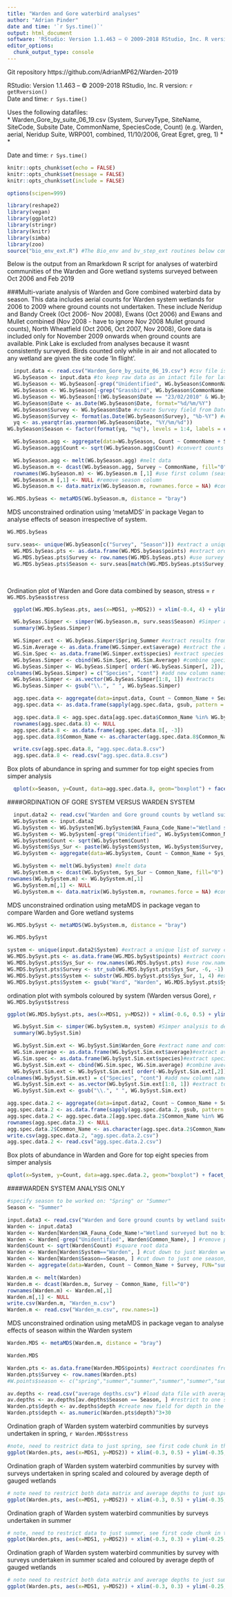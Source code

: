 ```yaml
---
title: "Warden and Gore waterbird analyses"
author: "Adrian Pinder"
date and time: '`r Sys.time()`'
output: html_document
software: 'RStudio: Version 1.1.463 – © 2009-2018 RStudio, Inc. R version: `r getRversion()`'
editor_options: 
  chunk_output_type: console
---
```


Git repository https://github.com/AdrianMP62/Warden-2019  

RStudio: Version 1.1.463 – © 2009-2018 RStudio, Inc. R version: `r getRversion()`  
Date and time: `r Sys.time()`

Uses the following datafiles:  
*  Warden_Gore_by_suite_06_19.csv (System,	SurveyType,	SiteName,	SiteCode,	Subsite	Date,	CommonName,	SpeciesCode,	Count) (e.g. Warden,	aerial,	Neridup Suite,	WRP001,	combined,	11/10/2006,	Great Egret,	greg,	1)
*  
*  

Date and time: `r Sys.time()`

```r
knitr::opts_chunk$set(echo = FALSE)
knitr::opts_chunk$set(message = FALSE)
knitr::opts_chunk$set(include = FALSE)
```

```r
options(scipen=999)
```

```r
library(reshape2)
library(vegan)
library(ggplot2)
library(stringr)
library(knitr)
library(simba)
library(zoo)
source("bio_env_ext.R") #The Bio_env and bv_step_ext routines below comes from http://menugget.blogspot.com.au/2011/06/clarke-and-ainsworths-bioenv-and-bvstep.html
```

Below is the output from an Rmarkdown R script for analyses of waterbird communities of the Warden and Gore wetland systems surveyed between Oct 2006 and Feb 2019

###Multi-variate analysis of Warden and Gore combined waterbird data by season. This data includes aerial counts for Warden system wetlands for 2006 to 2009 where ground counts not undertaken. These include Neridup and Bandy Creek (Oct 2006- Nov 2008), Ewans (Oct 2006) and Ewans and Mullet combined (Nov 2008 - have to ignore Nov 2008 Mullet ground counts), North Wheatfield (Oct 2006, Oct 2007, Nov 2008),  Gore data is included only for November 2009 onwards when ground counts are available. Pink Lake is excluded from analyses because it wasnt consistently surveyed. Birds counted only while in air and not allocated to any wetland are given the site code 'In flight'.

```r
  input.data <- read.csv("Warden_Gore_by_suite_06_19.csv") #csv file is a flat file of all species records by survey date, site code, system and survey method
  WG.bySeason <- input.data #to keep raw data as an intact file for later use
  WG.bySeason <- WG.bySeason[-grep("Unidentified", WG.bySeason$CommonName), ] #remove rows where birds not identified
  WG.bySeason <- WG.bySeason[-grep("Grassbird", WG.bySeason$CommonName), ] #remove records of little grassbird
  WG.bySeason <- WG.bySeason[!(WG.bySeason$Date == "23/02/2010" & WG.bySeason$SiteCode == "WRP004"), ] #remove duplicate data for Mullet Feb 2010
  WG.bySeason$Date <- as.Date(WG.bySeason$Date, format="%d/%m/%Y")
  WG.bySeason$Survey <- WG.bySeason$Date #create Survey field from Date
  WG.bySeason$Survey <- format(as.Date(WG.bySeason$Survey), "%b-%Y") #change format to mmm-YYYY
  yq <- as.yearqtr(as.yearmon(WG.bySeason$Date, "%Y/%m/%d"))
WG.bySeason$Season <- factor(format(yq, "%q"), levels = 1:4, labels = c("summer", "autumn", "winter", "spring")) #create Season (spring vs summer) variable
```

```r
  WG.bySeason.agg <- aggregate(data=WG.bySeason, Count ~ CommonName + Survey + Season, FUN="sum") #sum data by common name and survey period
  WG.bySeason.agg$Count <- sqrt(WG.bySeason.agg$Count) #convert counts to square root
```

```r
  WG.bySeason.agg <- melt(WG.bySeason.agg) #melt data 
  WG.bySeason.m <- dcast(WG.bySeason.agg, Survey ~ CommonName, fill="0") #create matrix from flat-file
  rownames(WG.bySeason.m) <- WG.bySeason.m [,1] #use first column (season) as row.names
  WG.bySeason.m [,1] <- NULL #remove season column
  WG.bySeason.m <- data.matrix(WG.bySeason.m, rownames.force = NA) #convert data to numeric format (required for metaMDS)
```

```r
WG.MDS.bySeas <- metaMDS(WG.bySeason.m, distance = "bray")
```

MDS unconstrained ordination using 'metaMDS' in package Vegan to analyse effects of season irrespective of system.
```r
WG.MDS.bySeas
```

```r
surv.seas<- unique(WG.bySeason[c("Survey", "Season")]) #extract a unique list of survey codes (mmm-yy) and season so can later allocate a season to each survey in the MDS output
  WG.MDS.bySeas.pts <- as.data.frame(WG.MDS.bySeas$points) #extract ordination coordinates (points)
  WG.MDS.bySeas.pts$Survey <- row.names(WG.MDS.bySeas.pts) #use survey period as row.names
  WG.MDS.bySeas.pts$Season <- surv.seas[match(WG.MDS.bySeas.pts$Survey, surv.seas$Survey), 2] #adds 'season' (spring versus summer) field to points by matching survey between points and surv.seas
```
<br>
  
Ordination plot of Warden and Gore data combined by season, stress = `r WG.MDS.bySeas$stress`  
```r
  ggplot(WG.MDS.bySeas.pts, aes(x=MDS1, y=MDS2)) + xlim(-0.4, 4) + ylim(-0.3, 1) + geom_point(aes(colour=Season), size=5) + coord_fixed(ratio = 1) + geom_text(aes(label=Survey), size=3, vjust=1, hjust=1.3)
```

```r
  WG.bySeas.Simper <- simper(WG.bySeason.m, surv.seas$Season) #Simper analysis to determine which species best correlated with differences between seasons of whole dataset
  summary(WG.bySeas.Simper)
```

```r
  WG.Simper.ext <- WG.bySeas.Simper$Spring_Summer #extract results from Simper analysis
  WG.Sim.Average <- as.data.frame(WG.Simper.ext$average) #extract the average difference data
  WG.Sim.Spec <- as.data.frame(WG.Simper.ext$species) #extract species names
  WG.bySeas.Simper <- cbind(WG.Sim.Spec, WG.Sim.Average) #combine species with averages
  WG.bySeas.Simper <- WG.bySeas.Simper[ order(-WG.bySeas.Simper[, 2]), ] #order species and averages by average
colnames(WG.bySeas.Simper) = c("Species", "cont") #add new column names
  WG.bySeas.Simper <- as.vector(WG.bySeas.Simper[1:8, 1]) #extracts 
  WG.bySeas.Simper <- gsub("\\.", " ", WG.bySeas.Simper)
```

```r
  agg.spec.data <- aggregate(data=input.data, Count ~ Common_Name + Season + Survey, FUN="sum") #aggregate counts by common name, season and survey
  agg.spec.data <- as.data.frame(sapply(agg.spec.data, gsub, pattern = "-", replacement = " ")) #replace dashes with spaces
```

```r
  agg.spec.data.8 <- agg.spec.data[agg.spec.data$Common_Name %in% WG.bySeas.Simper, ]
  rownames(agg.spec.data.8) <- NULL
  agg.spec.data.8 <- as.data.frame(agg.spec.data.8[, -3])
  agg.spec.data.8$Common_Name <- as.character(agg.spec.data.8$Common_Name)
```

```r
  write.csv(agg.spec.data.8, "agg.spec.data.8.csv")
  agg.spec.data.8 <- read.csv("agg.spec.data.8.csv")
```

Box plots of abundance in spring and summer for top eight species from simper analysis  
```r
  qplot(x=Season, y=Count, data=agg.spec.data.8, geom="boxplot") + facet_wrap(~ Common_Name, scales="free_y", ncol=2)
```


####ORDINATION OF GORE SYSTEM VERSUS WARDEN SYSTEM

```r
  input.data2 <- read.csv("Warden and Gore ground counts by wetland suite 2006-2015.csv")
  WG.bySystem <- input.data2
  WG.bySystem <- WG.bySystem[WG.bySystem$WA_Fauna_Code_Name!="Wetland surveyed but no birds observed",]
  WG.bySystem <- WG.bySystem[-grep("Unidentified", WG.bySystem$Common_Name), ] #remove data for birds not identified to species
  WG.bySystem$Count <- sqrt(WG.bySystem$Count)
  WG.bySystem$Sys_Sur <- paste(WG.bySystem$System, WG.bySystem$Survey, sep = " ") # combine System and date to create one 'sample' variable for mds - i.e. combine system with season
  WG.bySystem <- aggregate(data=WG.bySystem, Count ~ Common_Name + Sys_Sur, FUN="sum")
```

```r
  WG.bySystem <- melt(WG.bySystem) #melt data
  WG.bySystem.m <- dcast(WG.bySystem, Sys_Sur ~ Common_Name, fill="0") #recast as matrix
rownames(WG.bySystem.m) <- WG.bySystem.m[,1]
  WG.bySystem.m[,1] <- NULL
  WG.bySystem.m <- data.matrix(WG.bySystem.m, rownames.force = NA) #convert data to numeric format (required for metaMDS)
```

MDS unconstrained ordination using metaMDS in package vegan to compare Warden and Gore wetland systems
```r
WG.MDS.bySyst <- metaMDS(WG.bySystem.m, distance = "bray")
```

```r
WG.MDS.bySyst
```

```r
system <- unique(input.data2$System) #extract a unique list of survey codes (mmm-yy) and season
WG.MDS.bySyst.pts <- as.data.frame(WG.MDS.bySyst$points) #extract coordinates from metaMDS
WG.MDS.bySyst.pts$Sys_Sur <- row.names(WG.MDS.bySyst.pts) #use row.names to create new System+Survey period variable
WG.MDS.bySyst.pts$Survey <- str_sub(WG.MDS.bySyst.pts$Sys_Sur, -6, -1) #extract Survey period from Sys-Sur variable
WG.MDS.bySyst.pts$System <- substr(WG.MDS.bySyst.pts$Sys_Sur, 1, 4) #extract System from Sur-sys variable
WG.MDS.bySyst.pts$System <- gsub("Ward", "Warden", WG.MDS.bySyst.pts$System)
```

ordination plot with symbols coloured by system (Warden versus Gore), `r WG.MDS.bySyst$stress`
```r
ggplot(WG.MDS.bySyst.pts, aes(x=MDS1, y=MDS2)) + xlim(-0.6, 0.5) + ylim(-0.3, 0.4) + geom_point(aes(colour=System), size=5) + geom_text(aes(label=Survey), size=3, vjust=1, hjust=1.3)
```

```r
  WG.bySyst.Sim <- simper(WG.bySystem.m, system) #Simper analysis to determine which species best correlated with differences between seasons of whole dataset
  summary(WG.bySyst.Sim)
```

```r
  WG.bySyst.Sim.ext <- WG.bySyst.Sim$Warden_Gore #extract name and contribution data from simper analysis
  WG.Sim.average <- as.data.frame(WG.bySyst.Sim.ext$average)#extract average contribution values
  WG.Sim.spec <- as.data.frame(WG.bySyst.Sim.ext$species)#extract species names
  WG.bySyst.Sim.ext <- cbind(WG.Sim.spec, WG.Sim.average) #combine average with species name
  WG.bySyst.Sim.ext <- WG.bySyst.Sim.ext[ order(-WG.bySyst.Sim.ext[,2]), ] #order by average value
colnames(WG.bySyst.Sim.ext) = c("Species", "cont") #add new column names
  WG.bySyst.Sim.ext <- as.vector(WG.bySyst.Sim.ext[1:8, 1]) #extract top eight species: first 8 rows
  WG.bySyst.Sim.ext <- gsub("\\.", " ", WG.bySyst.Sim.ext)
```

```r
agg.spec.data.2 <- aggregate(data=input.data2, Count ~ Common_Name + Survey + System, FUN="sum") #aggregare count data by system and survey
agg.spec.data.2 <- as.data.frame(sapply(agg.spec.data.2, gsub, pattern = "-", replacement = " ")) #replace dashes in species names with spaces to match simper output
agg.spec.data.2 <- agg.spec.data.2[agg.spec.data.2$Common_Name %in% WG.bySyst.Sim.ext, ] #restrict aggregated counts to just those top 8 species from simper
rownames(agg.spec.data.2) <- NULL
agg.spec.data.2$Common_Name <- as.character(agg.spec.data.2$Common_Name)
write.csv(agg.spec.data.2, "agg.spec.data.2.csv")
agg.spec.data.2 <- read.csv("agg.spec.data.2.csv")
```

Box plots of abundance in Warden and Gore for top eight species from simper analysis  
```r
qplot(x=System, y=Count, data=agg.spec.data.2, geom="boxplot") + facet_wrap(~ Common_Name, scales="free_y", ncol=2) #produce facet wrapped box plots showing differences in top 8 simper species by wetland system
```

####WARDEN SYSTEM ANALYSIS ONLY<p/>

```r
#specify season to be worked on: "Spring" or "Summer"
Season <- "Summer"
```

```r
input.data3 <- read.csv("Warden and Gore ground counts by wetland suite 2006-2015.csv")
Warden <- input.data3
Warden <- Warden[Warden$WA_Fauna_Code_Name!="Wetland surveyed but no birds observed",] #remove zero counts
Warden <- Warden[-grep("Unidentified", Warden$Common_Name), ] #remove partial identifications
Warden$Count <- sqrt(Warden$Count) #square root data
Warden <- Warden[Warden$System=="Warden", ] #cut down to just Warden wetlands
Warden <- Warden[Warden$Season==Season, ] #cut down to just one season, as per Value Season above
Warden <- aggregate(data=Warden, Count ~ Common_Name + Survey, FUN="sum") #aggregate count data by species and survey
```

```r
Warden.m <- melt(Warden)
Warden.m <- dcast(Warden.m, Survey ~ Common_Name, fill="0")
rownames(Warden.m) <- Warden.m[,1]
Warden.m[,1] <- NULL
write.csv(Warden.m, "Warden_m.csv")
Warden.m <- read.csv("Warden_m.csv", row.names=1)
```

MDS unconstrained ordination using metaMDS in package vegan to analyse effects of season within the Warden system
```r
Warden.MDS <- metaMDS(Warden.m, distance = "bray")
```

```r
Warden.MDS
```

```r
Warden.pts <- as.data.frame(Warden.MDS$points) #extract coordinates from ordination
Warden.pts$Survey <- row.names(Warden.pts)
#W.points$season <- c("spring","summer","summer","summer","summer","summer","summer","summer","spring","spring","spring","spring","spring","spring","spring","spring") # add season labels as new column in dataframe
```

```r
av.depths <- read.csv("average depths.csv") #load data file with average depths (per survey) for gauged Warden wetlands
av.depths <- av.depths[av.depths$Season == Season, ] #restrict to one season
Warden.pts$depth <- av.depths$depth #create new field for depth in the file with mds coordinates
Warden.pts$depth <- as.numeric(Warden.pts$depth)^3+30
```

Ordination graph of Warden system waterbird communities by surveys undertaken in spring, `r Warden.MDS$stress`  
```r
#note, need to restrict data to just spring, see first code chunk in this section
ggplot(Warden.pts, aes(x=MDS1, y=MDS2)) + xlim(-0.3, 0.5) + ylim(-0.35, 0.3) + coord_fixed(ratio = 1) + geom_point(shape=21, size=7, alpha=0.5, fill="blue", stroke=2) + geom_text(aes(label = Survey), vjust=2, hjust=1) + theme(legend.position = "none")
```

Ordination graph of Warden system waterbird communities by survey with surveys undertaken in spring scaled and coloured by average depth of gauged wetlands  
```r
# note need to restrict both data matrix and average depths to just spring surveys
ggplot(Warden.pts, aes(x=MDS1, y=MDS2)) + xlim(-0.3, 0.5) + ylim(-0.35, 0.3) + coord_fixed(ratio = 1) + geom_point(aes(size = depth, colour=depth)) + scale_size(range = c(3, 12)) + geom_text(aes(label = Survey), vjust=2, hjust=1) + theme(legend.position = "none")
```

Ordination graph of Warden system waterbird communities by surveys undertaken in summer  
```r
# note, need to restrict data to just summer, see first code chunk in this section
ggplot(Warden.pts, aes(x=MDS1, y=MDS2)) + xlim(-0.3, 0.3) + ylim(-0.25, 0.4) + coord_fixed(ratio = 1) + geom_point(shape=21, size=7, alpha=0.5, fill="blue", stroke=2) + geom_text(aes(label = Survey), vjust=2, hjust=1.5) + theme(legend.position = "none")
```

Ordination graph of Warden system waterbird communities by survey with surveys undertaken in summer scaled and coloured by average depth of gauged wetlands  
```r
# note need to restrict both data matrix and average depths to just summer surveys
ggplot(Warden.pts, aes(x=MDS1, y=MDS2)) + xlim(-0.3, 0.3) + ylim(-0.25, 0.3) + coord_fixed(ratio = 1) + geom_point(aes(size = depth, colour= depth)) + scale_size(range = c(3, 12)) + geom_text(aes(label = Survey), vjust=2, hjust=1.5) + theme(legend.position = "none")
```
